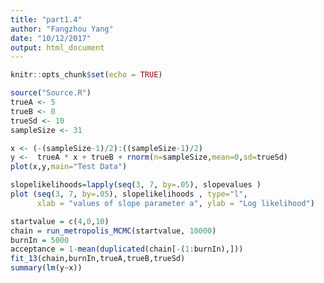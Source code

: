 ```yaml
---
title: "part1.4"
author: "Fangzhou Yang"
date: "10/12/2017"
output: html_document
---
```


```r
knitr::opts_chunk$set(echo = TRUE)
```


```r
source("Source.R")
trueA <- 5  
trueB <- 0    
trueSd <- 10  
sampleSize <- 31 

x <- (-(sampleSize-1)/2):((sampleSize-1)/2)
y <-  trueA * x + trueB + rnorm(n=sampleSize,mean=0,sd=trueSd)
plot(x,y,main="Test Data")
```



```r
slopelikelihoods=lapply(seq(3, 7, by=.05), slopevalues )
plot (seq(3, 7, by=.05), slopelikelihoods , type="l", 
      xlab = "values of slope parameter a", ylab = "Log likelihood")
```

```r
startvalue = c(4,0,10) 
chain = run_metropolis_MCMC(startvalue, 10000)
burnIn = 5000
acceptance = 1-mean(duplicated(chain[-(1:burnIn),]))
fit_13(chain,burnIn,trueA,trueB,trueSd)
summary(lm(y~x))
```

